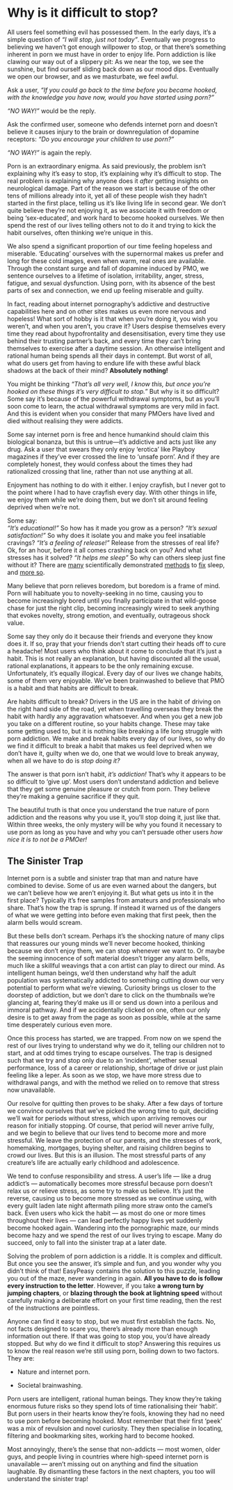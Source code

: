 # Why is it difficult to stop?

All users feel something evil has possessed them. In the early days, it's a simple question of *“I will stop, just not today”*. Eventually we progress to believing we haven't got enough willpower to stop, or that there's something inherent in porn we must have in order to enjoy life. Porn addiction is like clawing our way out of a slippery pit: As we near the top, we see the sunshine, but find ourself sliding back down as our mood dips. Eventually we open our browser, and as we masturbate, we feel awful.

Ask a user, *“If you could go back to the time before you became hooked, with the knowledge you have now, would you have started using porn?”*

*“NO WAY!”* would be the reply.

Ask the confirmed user, someone who defends internet porn and doesn't believe it causes injury to the brain or downregulation of dopamine receptors: *“Do you encourage your children to use porn?”*

*“NO WAY!”* is again the reply.

Porn is an extraordinary enigma. As said previously, the problem isn't explaining why it's easy to stop, it's explaining why it's difficult to stop. The real problem is explaining why anyone does it *after* getting insights on neurological damage. Part of the reason we start is because of the other tens of millions already into it, yet all of these people wish they hadn't started in the first place, telling us it's like living life in second gear. We don't quite believe they're not enjoying it, as we associate it with freedom or being ‘sex-educated’, and work hard to become hooked ourselves. We then spend the rest of our lives telling others not to do it and trying to kick the habit ourselves, often thinking we're unique in this.

We also spend a significant proportion of our time feeling hopeless and miserable. ‘Educating’ ourselves with the supernormal makes us prefer and long for these cold images, even when warm, real ones are available. Through the constant surge and fall of dopamine induced by PMO, we sentence ourselves to a lifetime of isolation, irritability, anger, stress, fatigue, and sexual dysfunction. Using porn, with its absence of the best parts of sex and connection, we end up feeling miserable and guilty.

In fact, reading about internet pornography's addictive and destructive capabilities here and on other sites makes us even more nervous and hopeless! What sort of hobby is it that when you’re doing it, you wish you weren't, and when you aren't, you crave it? Users despise themselves every time they read about hypofrontality and desensitisation, every time they use behind their trusting partner's back, and every time they can't bring themselves to exercise after a daytime session. An otherwise intelligent and rational human being spends all their days in contempt. But worst of all, what do users get from having to endure life with these awful black shadows at the back of their mind? **Absolutely nothing!**

You might be thinking *“That's all very well, I know this, but once you’re hooked on these things it's very difficult to stop.”* But why is it so difficult? Some say it's because of the powerful withdrawal symptoms, but as you’ll soon come to learn, the actual withdrawal symptoms are very mild in fact. And this is evident when you consider that many PMOers have lived and died without realising they were addicts.

Some say internet porn is free and hence humankind should claim this biological bonanza, but this is untrue—it's addictive and acts just like any drug. Ask a user that swears they only enjoy ‘erotica’ like Playboy magazines if they've ever crossed the line to ‘unsafe porn’. And if they are completely honest, they would confess about the times they had rationalized crossing that line, rather than not use anything at all.

Enjoyment has nothing to do with it either. I enjoy crayfish, but I never got to the point where I had to have crayfish every day. With other things in life, we enjoy them while we’re doing them, but we don't sit around feeling deprived when we’re not.

Some say:  
*“It's educational!”* So how has it made you grow as a person?
*“It's sexual satisfaction!”* So why does it isolate you and make you feel insatiable cravings?
*“It's a feeling of release!”* Release from the stresses of real life? Ok, for an hour, before it all comes crashing back on you? And what stresses has it solved?
*“It helps me sleep”* So why can others sleep just fine without it? There are [many](https://www.sleepfoundation.org/insomnia/treatment/meditation) scientifically demonstrated [methods](https://www.sleepfoundation.org/insomnia/treatment/cognitive-behavioral-therapy-insomnia) to [fix](https://www.amazon.com/Uvex-Blocking-Computer-SCT-Orange-S1933X/dp/B000USRG90) sleep, and [more so](https://www.menshealth.com.au/what-is-the-military-method-the-technique-that-promises-to-help-you-sleep-in-2-minutes).

Many believe that porn relieves boredom, but boredom is a frame of mind. Porn will habituate you to novelty-seeking in no time, causing you to become increasingly bored until you finally participate in that wild-goose chase for just the right clip, becoming increasingly wired to seek anything that evokes novelty, strong emotion, and eventually, outrageous shock value.

Some say they only do it because their friends and everyone they know does it. If so, pray that your friends don't start cutting their heads off to cure a headache! Most users who think about it come to conclude that it's just a habit. This is not really an explanation, but having discounted all the usual, rational explanations, it appears to be the only remaining excuse. Unfortunately, it's equally illogical. Every day of our lives we change habits, some of them very enjoyable. We've been brainwashed to believe that PMO is a habit and that habits are difficult to break.

Are habits difficult to break? Drivers in the US are in the habit of driving on the right hand side of the road, yet when travelling overseas they break the habit with hardly any aggravation whatsoever. And when you get a new job you take on a different routine, so your habits change. These may take some getting used to, but it is nothing like breaking a life long struggle with porn addiction. We make and break habits every day of our lives, so why do we find it difficult to break a habit that makes us feel deprived when we don't have it, guilty when we do, one that we would love to break anyway, when all we have to do is *stop doing it?*

The answer is that porn isn't habit, *it's addiction!* That's why it appears to be so difficult to ‘give up’. Most users don't understand addiction and believe that they get some genuine pleasure or crutch from porn. They believe they’re making a genuine sacrifice if they quit.

The beautiful truth is that once you understand the true nature of porn addiction and the reasons why you use it, you’ll stop doing it, just like that. Within three weeks, the only mystery will be why you found it necessary to use porn as long as you have and why you can't persuade other users *how nice it is to not be a PMOer!*

## The Sinister Trap

Internet porn is a subtle and sinister trap that man and nature have combined to devise. Some of us are even warned about the dangers, but we can't believe how we aren't enjoying it. But what gets us into it in the first place? Typically it's free samples from amateurs and professionals who share. That's how the trap is sprung. If instead it warned us of the dangers of what we were getting into before even making that first peek, then the alarm bells would scream.

But these bells don't scream. Perhaps it's the shocking nature of many clips that reassures our young minds we’ll never become hooked, thinking because we don't enjoy them, we can stop whenever we want to. Or maybe the seeming innocence of soft material doesn't trigger any alarm bells, much like a skillful weavings that a con artist can play to direct our mind. As intelligent human beings, we'd then understand why half the adult population was systematically addicted to something cutting down our very potential to perform what we're viewing. Curiosity brings us closer to the doorstep of addiction, but we don't dare to click on the thumbnails we're glancing at, fearing they'd make us ill or send us down into a perilous and immoral pathway. And if we accidentally clicked on one, often our only desire is to get away from the page as soon as possible, while at the same time desperately curious even more.

Once this process has started, we are trapped. From now on we spend the rest of our lives trying to understand why we do it, telling our children not to start, and at odd times trying to escape ourselves. The trap is designed such that we try and stop only due to an ‘incident’, whether sexual performance, loss of a career or relationship, shortage of drive or just plain feeling like a leper. As soon as we stop, we have more stress due to withdrawal pangs, and with the method we relied on to remove that stress now unavailable.

Our resolve for quitting then proves to be shaky. After a few days of torture we convince ourselves that we've picked the wrong time to quit, deciding we’ll wait for periods without stress, which upon arriving removes our reason for initially stopping. Of course, that period will never arrive fully, and we begin to believe that our lives tend to become more and more stressful. We leave the protection of our parents, and the stresses of work, homemaking, mortgages, buying shelter, and raising children begins to crowd our lives. But this is an illusion. The most stressful parts of any creature's life are actually early childhood and adolescence.

We tend to confuse responsibility and stress. A user's life — like a drug addict's — automatically becomes more stressful because porn doesn't relax us or relieve stress, as some try to make us believe. It's just the reverse, causing us to become more stressed as we continue using, with every guilt laden late night aftermath piling more straw onto the camel's back. Even users who kick the habit — as most do one or more times throughout their lives — can lead perfectly happy lives yet suddenly become hooked again. Wandering into the pornographic maze, our minds become hazy and we spend the rest of our lives trying to escape. Many do succeed, only to fall into the sinister trap at a later date.

Solving the problem of porn addiction is a riddle. It is complex and difficult. But once you see the answer, it's simple and fun, and you wonder why you didn't think of that! EasyPeasy contains the solution to this puzzle, leading you out of the maze, never wandering in again. **All you have to do is follow every instruction to the letter**. However, if you take **a wrong turn by jumping chapters**, or **blazing through the book at lightning speed** without carefully making a deliberate effort on your first time reading, then the rest of the instructions are pointless.

Anyone can find it easy to stop, but we must first establish the facts. No, not facts designed to scare you, there's already more than enough information out there. If that was going to stop you, you'd have already stopped. But why do we find it difficult to stop? Answering this requires us to know the real reason we’re still using porn, boiling down to two factors. They are:

-   Nature and internet porn.

-   Societal brainwashing.

Porn users are intelligent, rational human beings. They know they’re taking enormous future risks so they spend lots of time rationalising their ‘habit’. But porn users in their hearts know they’re fools, knowing they had no need to use porn before becoming hooked. Most remember that their first ‘peek’ was a mix of revulsion and novel curiosity. They then specialise in locating, filtering and bookmarking sites, working hard to become hooked.

Most annoyingly, there's the sense that non-addicts — most women, older guys, and people living in countries where high-speed internet porn is unavailable — aren't missing out on anything and find the situation laughable. By dismantling these factors in the next chapters, you too will understand the sinister trap!


